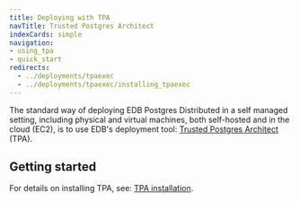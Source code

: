 ```yaml
---
title: Deploying with TPA
navTitle: Trusted Postgres Architect
indexCards: simple
navigation:
- using_tpa
- quick_start
redirects:
  - ../deployments/tpaexec
  - ../deployments/tpaexec/installing_tpaexec
---
```


The standard way of deploying EDB Postgres Distributed in a self managed setting,
including physical and virtual machines, both self-hosted and in the cloud
(EC2), is to use EDB's deployment tool: [Trusted Postgres Architect](/tpa/latest/) (TPA).

## Getting started

For details on installing TPA, see: [TPA installation](/tpa/latest/INSTALL/). 


